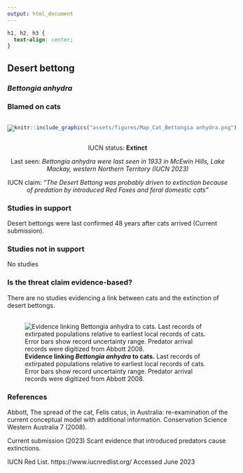 ```yaml
---
output: html_document
---
```

```css
h1, h2, h3 {
  text-align: center;
}
```

## **Desert bettong**
### *Bettongia anhydra*
### Blamed on cats

:::: {style="display: flex;"}

::: {}

![](assets/photos/Bettongia anhydra.png)

:::

::: {}

:::

::: {}
  ```r
  knitr::include_graphics("assets/figures/Map_Cat_Bettongia anhydra.png")
  ```
:::

::::

<center>
IUCN status: **Extinct**

Last seen: *Bettongia anhydra were last seen in 1933 in McEwin Hills, Lake Mackay, western Northern Territory (IUCN 2023)*

IUCN claim: *"The Desert Bettong was probably driven to extinction because of predation by introduced Red Foxes and feral domestic cats"*

</center>


### Studies in support

Desert bettongs were last confirmed 48 years after cats arrived (Current submission).

### Studies not in support

No studies

### Is the threat claim evidence-based?

There are no studies evidencing a link between cats and the extinction of desert bettongs.
<br>
<br>

![**Evidence linking *Bettongia anhydra* to cats.** Last records of extirpated populations relative to earliest local records of cats. Error bars show record uncertainty range. Predator arrival records were digitized from Abbott 2008.](assets/figures/Main_Evidence_Cat_Bettongia anhydra.png)

### References

Abbott, The spread of the cat, Felis catus, in Australia: re-examination of the current conceptual model with additional information. Conservation Science Western Australia 7 (2008).

Current submission (2023) Scant evidence that introduced predators cause extinctions.

IUCN Red List. https://www.iucnredlist.org/ Accessed June 2023


